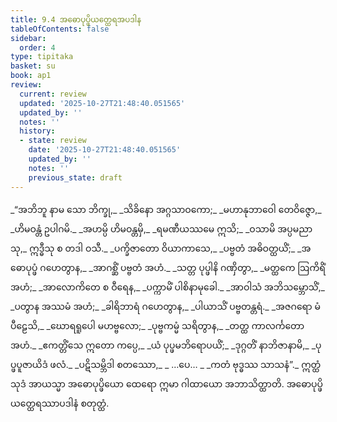 ```yaml
---
title: 9.4 အဓောပုပ္ဖိယတ္ထေရအပဒါန
tableOfContents: false
sidebar:
  order: 4
type: tipitaka
basket: su
book: ap1
review:
  current: review
  updated: '2025-10-27T21:48:40.051565'
  updated_by: ''
  notes: ''
  history:
  - state: review
    date: '2025-10-27T21:48:40.051565'
    updated_by: ''
    notes: ''
    previous_state: draft
---
```



<ReviewStatus review={frontmatter.review} showDetails={true} />

<HypothesisAnnotation frontmatter={frontmatter} />

<DynamicBreadcrumb />

<Division number="22" book="ap1" e="ch" v="20" p="142">

<Paragraph number="1713" type="verses" book="ap1">
_“အဘိဘူ နာမ သော ဘိက္ခု,_  
_သိခိနော အဂ္ဂသာဝကော;_  
_မဟာနုဘာဝေါ တေဝိဇ္ဇော,_  
_ဟိမဝန္တံ ဥပါဂမိ._  

</Paragraph>

</Division>
<Division number="23" book="ap1" e="ch" v="20" p="142">

<Paragraph number="1714" type="verses" book="ap1">
_အဟမ္ပိ ဟိမဝန္တမှိ,_  
_ရမဏီယဿမေ ဣသိ;_  
_ဝသာမိ အပ္ပမညာသု,_  
ဣဒ္ဓီသု စ တဒါ ဝသီ._  

</Paragraph>

</Division>
<Division number="24" book="ap1" e="ch" v="20" p="142">

<Paragraph number="1715" type="verses" book="ap1">
_ပက္ခိဇာတော ဝိယာကာသေ,_  
_ပဗ္ဗတံ အဓိဝတ္ထယိံ;_  
_အဓောပုပ္ဖံ ဂဟေတွာန,_  
_အာဂစ္ဆိံ ပဗ္ဗတံ အဟံ._  

</Paragraph>

</Division>
<Division number="25" book="ap1" e="ch" v="20" p="142">

<Paragraph number="1716" type="verses" book="ap1">
_သတ္တ ပုပ္ဖါနိ ဂဏှိတွာ,_  
_မတ္ထကေ ဩကိရိံ အဟံ;_  
_အာလောကိတေ စ ဝီရေန,_  
_ပက္ကာမိံ ပါစိနာမုခေါ._  

</Paragraph>

</Division>
<Division number="26" book="ap1" e="ch" v="20" p="142">

<Paragraph number="1717" type="verses" book="ap1">
_အာဝါသံ အဘိသမ္ဘောသိံ,_  
_ပတွာန အဿမံ အဟံ;_  
_ခါရိဘာရံ ဂဟေတွာန,_  
_ပါယာသိံ ပဗ္ဗတန္တရံ._  

</Paragraph>

</Division>
<Division number="27" book="ap1" e="ch" v="20" p="142">

<Paragraph number="1718" type="verses" book="ap1">
_အဇဂရော မံ ပီဠေသိ,_  
_ဃောရရူပေါ မဟဗ္ဗလော;_  
_ပုဗ္ဗကမ္မံ သရိတွာန,_  
_တတ္ထ ကာလင်္ကတော အဟံ._  

</Paragraph>

</Division>
<Division number="28" book="ap1" e="ch" v="20" p="142">

<Paragraph number="1719" type="verses" book="ap1">
_ဧကတ္တိံသေ ဣတော ကပ္ပေ,_  
_ယံ ပုပ္ဖမဘိရောပယိံ;_  
_ဒုဂ္ဂတိံ နာဘိဇာနာမိ,_  
_ပုပ္ဖပူဇာယိဒံ ဖလံ._  

</Paragraph>

</Division>
<Division number="29" book="ap1" e="ch" v="20" p="142">

<Paragraph number="1720" type="verses" book="ap1">
_ပဋိသမ္ဘိဒါ စတဿော,_  
_ …ပေ… _  
_ကတံ ဗုဒ္ဓဿ သာသနံ”._  

</Paragraph>

<Paragraph number="1721" book="ap1">
ဣတ္ထံ သုဒံ အာယသ္မာ အဓောပုပ္ဖိယော ထေရော ဣမာ ဂါထာယော အဘာသိတ္ထာတိ.

</Paragraph>
</Division>

<Paragraph number="1722" type="center" book="ap1">
အဓောပုပ္ဖိယတ္ထေရဿာပဒါနံ စတုတ္ထံ.
</Paragraph>